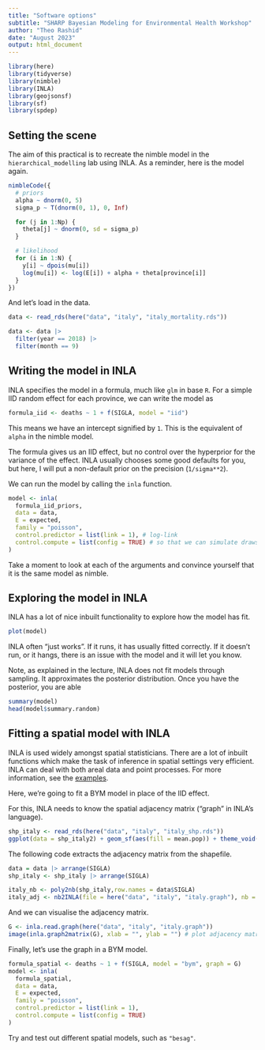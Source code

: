 ```yaml
---
title: "Software options"
subtitle: "SHARP Bayesian Modeling for Environmental Health Workshop"
author: "Theo Rashid"
date: "August 2023"
output: html_document
---
```


```r
library(here)
library(tidyverse)
library(nimble)
library(INLA)
library(geojsonsf)
library(sf)
library(spdep)
```

## Setting the scene

The aim of this practical is to recreate the nimble model in the `hierarchical_modelling` lab using INLA.
As a reminder, here is the model again.

```.R
nimbleCode({
  # priors
  alpha ~ dnorm(0, 5)
  sigma_p ~ T(dnorm(0, 1), 0, Inf)

  for (j in 1:Np) {
    theta[j] ~ dnorm(0, sd = sigma_p)
  }

  # likelihood
  for (i in 1:N) {
    y[i] ~ dpois(mu[i])
    log(mu[i]) <- log(E[i]) + alpha + theta[province[i]]
  }
})
```

And let's load in the data.
```r
data <- read_rds(here("data", "italy", "italy_mortality.rds"))

data <- data |>
  filter(year == 2018) |>
  filter(month == 9)
```

## Writing the model in INLA

INLA specifies the model in a formula, much like `glm` in base `R`.
For a simple IID random effect for each province, we can write the model as
```r
formula_iid <- deaths ~ 1 + f(SIGLA, model = "iid")
```

This means we have an intercept signified by `1`.
This is the equivalent of `alpha` in the nimble model.

The formula gives us an IID effect, but no control over the hyperprior for the variance of the effect.
INLA usually chooses some good defaults for you, but here, I will put a non-default prior on the precision (`1/sigma**2`).

We can run the model by calling the `inla` function.
```r
model <- inla(
  formula_iid_priors,
  data = data,
  E = expected,
  family = "poisson",
  control.predictor = list(link = 1), # log-link
  control.compute = list(config = TRUE) # so that we can simulate draws of posterior
)
```

Take a moment to look at each of the arguments and convince yourself that it is the same model as nimble.

## Exploring the model in INLA

INLA has a lot of nice inbuilt functionality to explore how the model has fit.
```r
plot(model)
```

INLA often "just works".
If it runs, it has usually fitted correctly.
If it doesn't run, or it hangs, there is an issue with the model and it will let you know.

Note, as explained in the lecture, INLA does not fit models through sampling.
It approximates the posterior distribution.
Once you have the posterior, you are able
```r
summary(model)
head(model$summary.random)
```

## Fitting a spatial model with INLA

INLA is used widely amongst spatial statisticians.
There are a lot of inbuilt functions which make the task of inference in spatial settings very efficient.
INLA can deal with both areal data and point processes.
For more information, see the [examples](https://www.r-inla.org/examples-tutorials).

Here, we're going to fit a BYM model in place of the IID effect.

For this, INLA needs to know the spatial adjacency matrix ("graph" in INLA's language).
```r
shp_italy <- read_rds(here("data", "italy", "italy_shp.rds"))
ggplot(data = shp_italy2) + geom_sf(aes(fill = mean.pop)) + theme_void()
```

The following code extracts the adjacency matrix from the shapefile.
```r
data = data |> arrange(SIGLA)
shp_italy <- shp_italy |> arrange(SIGLA)

italy_nb <- poly2nb(shp_italy,row.names = data$SIGLA)
italy_adj <- nb2INLA(file = here("data", "italy", "italy.graph"), nb = italy_nb)
```

And we can visualise the adjacency matrix.
```r
G <- inla.read.graph(here("data", "italy", "italy.graph"))
image(inla.graph2matrix(G), xlab = "", ylab = "") # plot adjacency matrix
```

Finally, let's use the graph in a BYM model.
```r
formula_spatial <- deaths ~ 1 + f(SIGLA, model = "bym", graph = G)
model <- inla(
  formula_spatial,
  data = data,
  E = expected,
  family = "poisson",
  control.predictor = list(link = 1),
  control.compute = list(config = TRUE)
)
```

Try and test out different spatial models, such as `"besag"`.

